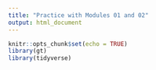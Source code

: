 ```yaml
---
title: "Practice with Modules 01 and 02"
output: html_document
---
```


```r
knitr::opts_chunk$set(echo = TRUE)
library(gt)
library(tidyverse)
```


